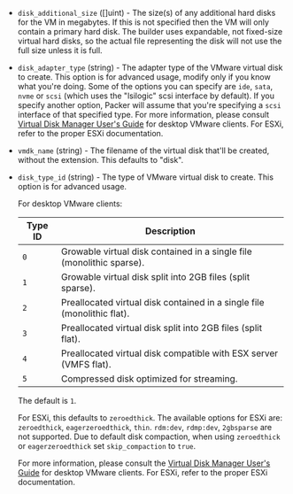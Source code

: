 <!-- Code generated from the comments of the DiskConfig struct in builder/vmware/common/disk_config.go; DO NOT EDIT MANUALLY -->

- `disk_additional_size` ([]uint) - The size(s) of any additional
  hard disks for the VM in megabytes. If this is not specified then the VM
  will only contain a primary hard disk. The builder uses expandable, not
  fixed-size virtual hard disks, so the actual file representing the disk will
  not use the full size unless it is full.

- `disk_adapter_type` (string) - The adapter type of the VMware virtual disk to create. This option is
  for advanced usage, modify only if you know what you're doing. Some of
  the options you can specify are `ide`, `sata`, `nvme` or `scsi` (which
  uses the "lsilogic" scsi interface by default). If you specify another
  option, Packer will assume that you're specifying a `scsi` interface of
  that specified type. For more information, please consult [Virtual Disk
  Manager User's Guide](http://www.vmware.com/pdf/VirtualDiskManager.pdf)
  for desktop VMware clients. For ESXi, refer to the proper ESXi
  documentation.

- `vmdk_name` (string) - The filename of the virtual disk that'll be created,
  without the extension. This defaults to "disk".

- `disk_type_id` (string) - The type of VMware virtual disk to create. This
  option is for advanced usage.

  For desktop VMware clients:

  | Type ID | Description                                                             |
  | ------- | ----------------------------------------------------------------------- |
  | `0`     | Growable virtual disk contained in a single file (monolithic sparse).   |
  | `1`     | Growable virtual disk split into 2GB files (split sparse).              |
  | `2`     | Preallocated virtual disk contained in a single file (monolithic flat). |
  | `3`     | Preallocated virtual disk split into 2GB files (split flat).            |
  | `4`     | Preallocated virtual disk compatible with ESX server (VMFS flat).       |
  | `5`     | Compressed disk optimized for streaming.                                |

  The default is `1`.

  For ESXi, this defaults to `zeroedthick`. The available options for ESXi
  are: `zeroedthick`, `eagerzeroedthick`, `thin`. `rdm:dev`, `rdmp:dev`,
  `2gbsparse` are not supported. Due to default disk compaction, when using
  `zeroedthick` or `eagerzeroedthick` set `skip_compaction` to `true`.

  For more information, please consult the [Virtual Disk Manager User's
  Guide](https://www.vmware.com/pdf/VirtualDiskManager.pdf) for desktop
  VMware clients. For ESXi, refer to the proper ESXi documentation.
